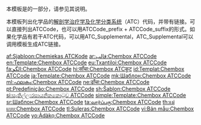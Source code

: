 {{Documentation subpage}}
本模板是{{tl|Chembox}}的一部分，请参见其说明。

本模板列出化学品的[[解剖学治疗学及化学分类系统]]（ATC）代码，并带有链接。可以直接列出ATCCode，也可以用ATCCode_prefix + ATCCode_suffix的形式。如果化学品有若干ATC代码，可以用ATC_Supplemental，ATC_Supplemental可以调用{{tl|ATC}}模板生成ATC链接。

<includeonly>
[[Category:使用了分析程序的模板|{{PAGENAME}}]]
[[Category:化学信息框模板|{{PAGENAME}}]]

[[af:Sjabloon:Chemiekas ATCKode]]
[[ar:قالب:Chembox ATCCode]]
[[en:Template:Chembox ATCCode]]
[[eu:Txantiloi:Chembox ATCCode]]
[[fa:الگو:Chembox ATCCode]]
[[hi:साँचा:Chembox ATCकूट]]
[[id:Templat:Chembox ATCCode]]
[[ja:Template:Chembox ATCCode]]
[[mk:Шаблон:Chembox ATCCode]]
[[ml:ഫലകം:Chembox ATCCode]]
[[ne:ढाँचा:Chembox ATCCode]]
[[pt:Predefinição:Chembox ATCCode]]
[[sh:Šablon:Chembox ATCCode]]
[[si:සැකිල්ල:රසායනිකකොටුව ATCCode]]
[[simple:Template:Chembox ATCCode]]
[[sr:Шаблон:Chembox ATCCode]]
[[ta:வார்ப்புரு:Chembox ATCCode]]
[[th:แม่แบบ:Chembox ATCCode]]
[[tl:Suleras:Chembox ATCCode]]
[[vi:Bản mẫu:Chembox ATCCode]]
[[yo:Àdàkọ:Chembox ATCCode]]
</includeonly>